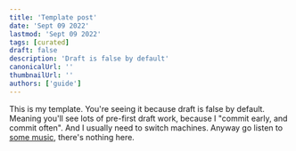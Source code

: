```yaml
---
title: 'Template post'
date: 'Sept 09 2022'
lastmod: 'Sept 09 2022'
tags: [curated]
draft: false
description: 'Draft is false by default'
canonicalUrl: ''
thumbnailUrl: ''
authors: ['guide']
---
```


This is my template. You're seeing it because draft is false by default. Meaning you'll see lots of pre-first draft work, because I "commit early, and commit often". And I usually need to switch machines. Anyway go listen to [some music](/curated/code-friendly), there's nothing here.